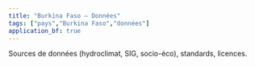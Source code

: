 ```yaml
---
title: "Burkina Faso – Données"
tags: ["pays","Burkina Faso","données"]
application_bf: true
---
```


Sources de données (hydroclimat, SIG, socio-éco), standards, licences.
